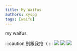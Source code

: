```yaml
---
title: My Waifus
authors: xyspg
tags: [waifu]
---
```

my waifus
<!--truncate-->


:::caution
别跟我抢（
:::
![](https://raw.githubusercontent.com/xyspg/Nekosearch/main/src/static/ATRI.jpg)
![](https://raw.githubusercontent.com/xyspg/Nekosearch/main/src/static/kakusatou.jpeg)
![](https://raw.githubusercontent.com/xyspg/Nekosearch/main/src/static/murasame.png)


<Login />
